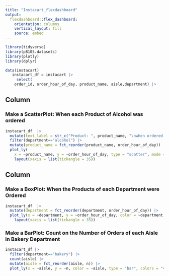 ```yaml
---
title: "Instacart_flexdashboard"
output: 
  flexdashboard::flex_dashboard:
    orientation: columns
    vertical_layout: fill
    source: embed
---
```


```r
library(tidyverse)
library(p8105.datasets)
library(plotly)
library(dplyr)
```

```r
data(instacart)
   instacart_df = instacart |> 
     select(
    order_id, order_hour_of_day, product_name, aisle,department) |>         sample_n(size = 10000)
```

Column {data-width=650}
-----------------------------------------------------------------------
### Make a ScatterPlot: When each Product of Alcohol was ordered

```r
instacart_df  |> 
  mutate(text_label = str_c("Product: ", product_name, "\nwhen ordered: ", order_hour_of_day)) %>%
  filter(department=="alcohol") |> 
  mutate(product_name = fct_reorder(product_name, order_hour_of_day)) |> 
  plot_ly(
    x = ~product_name, y = ~order_hour_of_day, type = "scatter", mode = "markers", text = ~text_label,alpha = 0.5) |> 
    layout(xaxis = list(tickangle = 35))
```

Column {data-width=350,data-height=550}
-----------------------------------------------------------------------
### Make a BoxPlot: When the Products of each Department were Ordered 

```r
instacart_df  |>  
  mutate(department = fct_reorder(department, order_hour_of_day)) |>  
  plot_ly(x = ~department, y = ~order_hour_of_day, color = ~department, type = "box", colors = "viridis") |> 
    layout(xaxis = list(tickangle = 35))
```

### Make a BarPlot: Count on the Number of Orders of each Aisle in Bakery Department 

```r
instacart_df |> 
  filter(department=="bakery") |>
  count(aisle) |>
  mutate(aisle = fct_reorder(aisle, n)) |>
  plot_ly(x = ~aisle, y = ~n, color = ~aisle, type = "bar", colors = "viridis")
```

